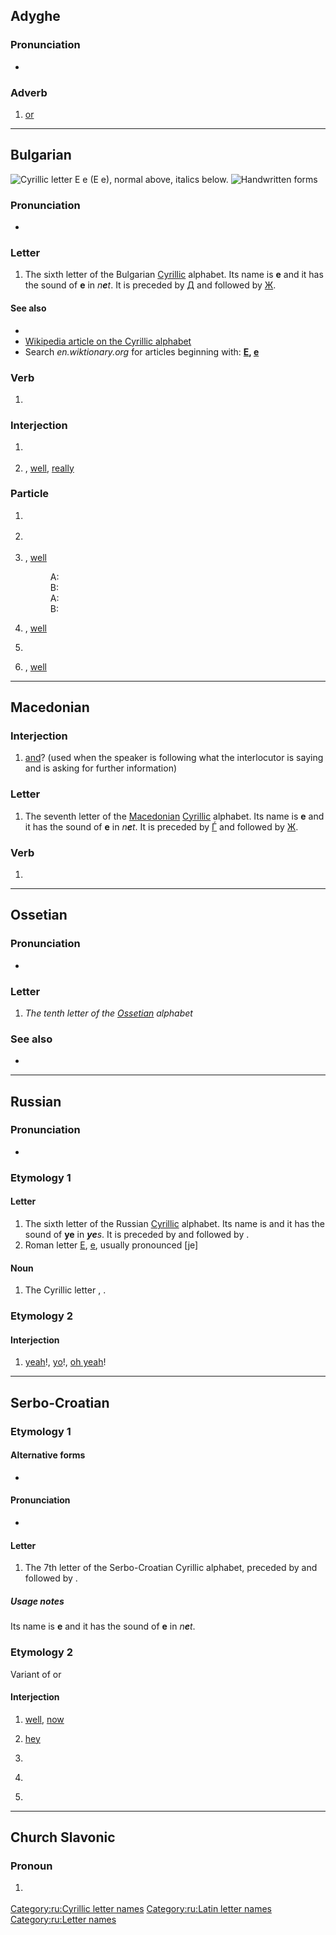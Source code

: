 {{also|Ҽ|Ҿ|Appendix:Variations of "e"}}
{{character info/new}}
==Adyghe==

===Pronunciation===
* {{IPA|[ja]|lang=ady}}

===Adverb===
{{ady-adv}}

# [[or]]
#: {{ux|ady|кӏо '''е''' чъэ|go '''or''' run|inline=y}}

----

==Bulgarian==
[[File:Cyrillic E.png|thumb|right|Cyrillic letter '''Е е'''<br/>
(''Е е''), normal above, italics below.]]
[[File:06-Russian alphabet-Е е.svg|thumb|Handwritten forms]]

===Pronunciation===
* {{IPA|/ɛ/|lang=bg}}

===Letter===
{{head|bg|letter|lower case||upper case|Е}}

# The sixth letter of the Bulgarian [[Cyrillic]] alphabet. Its name is '''е''' {{IPAchar|/ɛ/}} and it has the sound of '''e''' in ''n'''e'''t''. It is preceded by [[д|Д]] and followed by [[ж|Ж]].

====See also====
* {{l|bg|ѣ|Ѣ, ѣ}}
* [[w:Cyrillic alphabet|Wikipedia article on the Cyrillic alphabet]]
* Search ''en.wiktionary.org'' for articles beginning with: '''[http://en.wiktionary.org/w/index.php?title=Special%3AAllpages&from=%D0%95&namespace=0 Е], [http://en.wiktionary.org/w/index.php?title=Special%3AAllpages&from=%D0%B5&namespace=0 е]'''

===Verb===
{{head|bg|verb form}}

# {{infl of|bg|съм||3s|pres|ind}}

===Interjection===
{{head|bg|interjection|tr=e|sc=Cyrl}}

# {{non-gloss|used to express indignation, dissatisfaction, irritation, annoyance}}
#: {{ux|bg|'''Е''', прекаляваш!|You've crossed the line!|inline=y}}
#: {{ux|bg|'''Е''', то бива, бива, ама...|Really, that's the limit...|inline=y}}
# {{non-gloss|used to express surprise}}, [[well#Interjection|well]], [[really#Interjection|really]]
#: {{ux|bg|'''Е'''! Чухте ли я какво каза!|Did you hear what she said!|inline=y}}

===Particle===
{{head|bg|particle|tr=e|sc=Cyrl}}

# {{non-gloss|used to ask for elaboration}}
#: {{ux|bg|'''Е''', и после?|And then?/So?|inline=y}}
#: {{ux|bg|'''Е''', та какво?|Well, what of that?/So what?|inline=y}}
# {{non-gloss|used to emphasize a question word}}
#: {{ux|bg|'''Е''', как можа?|How could you?|inline=y}}
#: {{ux|bg|'''Е''', какво ще правим сега?|And what are we going to do now?|inline=y}}
# {{non-gloss|used to agree to something, rather unwillingly}}, [[well#Interjection|well]]
#: A: {{ux|bg|Много е скъпа тая рокля.|This dress is very expensive.|inline=y}}
#: B: {{ux|bg|'''Е''', скъпа е, но е много хубава.|Well, it is expensive, but it's very nice.|inline=y}}
#: A: {{ux|bg|Много си сгрешила, като си постъпила така.|You've made a big mistake by acting like that.|inline=y}}
#: B: {{ux|bg|'''Е''', да, сгреших...|Well, yes, I have...|inline=y}}
# {{non-gloss|used to express that one is waiting for somebody to say something}}, [[well#Interjection|well]]
#: {{ux|bg|'''Е''', чакам отговора ти.|Well, I'm waiting for your answer.|inline=y}}
# {{non-gloss|used to change the subject}}
#: {{ux|bg|'''Е''', нека оставим тази тема настрана.|Let's drop this subject.|inline=y}}
# {{non-gloss|used to mark the end of a conversation}}, [[well#Interjection|well]]
#: {{ux|bg|'''Е''', по-добре да тръгвам.|Well, I'd better be going now.|inline=y}}

----

==Macedonian==

===Interjection===
{{head|mk|interjection}}

# [[and]]? (used when the speaker is following what the interlocutor is saying and is asking for further information)

===Letter===
{{head|mk|letter|lower case||upper case|Е}}

# The seventh letter of the [[Macedonian]] [[Cyrillic]] alphabet. Its name is '''е''' {{IPAchar|/ɛ/}} and it has the sound of '''e''' in ''n'''e'''t''. It is preceded by [[ѓ|Ѓ]] and followed by [[ж|Ж]].

===Verb===
{{head|mk|verb form}}

# {{inflection of|сум||3|s|pres|lang=mk}}

----

==Ossetian==

===Pronunciation===
* {{qualifier|phoneme}} {{IPA|/e/|lang=os}}

===Letter===
{{head|os|letter|sc=Cyrl|upper case|Е}}

# ''The tenth letter of the [[Ossetian]] alphabet''

===See also===
* {{list:Cyrillic script letters/os}}

----

==Russian==

===Pronunciation===
* {{ru-IPA}}

===Etymology 1===

====Letter====
{{head|ru|letter|lower case||upper case|Е}}

# The sixth letter of the Russian [[Cyrillic]] alphabet. Its name is {{m|ru|е}} and it has the sound of '''ye''' in '''''ye'''s''. It is preceded by {{m|ru|д|Д}} and followed by {{m|ru|ё|Ё}}.
# Roman letter [[E]], [[e]], usually pronounced [je]

====Noun====
{{ru-noun||n-in|-}}

# The Cyrillic letter {{m|ru|е|Е}}, {{m|ru|е}}.

===Etymology 2===

====Interjection====
{{head|ru|interjection|head=е!}}

# {{lb|ru|slang}} [[yeah]]!, [[yo]]!, [[oh yeah]]!
#: {{uxi|ru|[[всё|Всё]] [[кру́то]] '''е'''!|Awesome, yeah!}}

[[Category:ru:Cyrillic letter names]]
[[Category:ru:Latin letter names]]
[[Category:ru:Letter names]]

----

==Serbo-Croatian==

===Etymology 1===

====Alternative forms====
* {{sense|uppercase}} {{l|sh|Е|sc=Cyrl}}

====Pronunciation====
* {{qualifier|phoneme}} {{IPA|/e/|lang=sh}}

====Letter====
{{sh-letter}}

# The 7th letter of the Serbo-Croatian Cyrillic alphabet, preceded by {{l|sh|ђ|sc=Cyrl}} and followed by {{l|sh|ж|sc=Cyrl}}.

=====Usage notes=====
Its name is '''е''' {{IPAchar|/e/}} and it has the sound of '''e''' in ''n'''e'''t''.

===Etymology 2===
Variant of {{m|sh|еј}} or {{m|sh|хеј}}

====Interjection====
{{sh-interjection}}

# {{lb|sh|rare}} [[well]], [[now]]
# {{lb|sh|informal|at the beginning of the sentence}} [[hey]]
# {{lb|sh|informal|at the beginning of the sentence}} {{non-gloss|Used to emphasize the sentence}}
#: {{ux|sh|'''Е''', шта има?|'''Hey''', what's up?|inline=y}}
# {{lb|sh|informal|at the beginning of the sentence}} {{non-gloss|Used to express surprise}}
#: {{ux|sh|'''Е''', откуд ти?|'''Hey''', where did you come from?|inline=y}}
# {{lb|sh|informal|at the beginning of the sentence}} {{non-gloss|Used to get attention or change the topic of conversation, especially if followed by {{m|sh|а||and; but}}}}
#: {{ux|sh|'''Е''', а види ово.|'''And''' look at this.|inline=y}}

----

==Church Slavonic==

===Pronoun===
{{head|cu|pronoun}}

# {{inflection of|lang=cu|и||nom|n|s}}
#:{{uxi|cu|ты же възмѝ же́злъ твой, и҆ прострѝ рꙋкꙋ твою на́ море, и҆ раздѣли '''е҆̀'''.|But lift thou up thy rod, and stretch out thine hand over the sea, and divide '''it''' ("Exodus", 14:16 // "Ostrog Bible", 1581)}}
